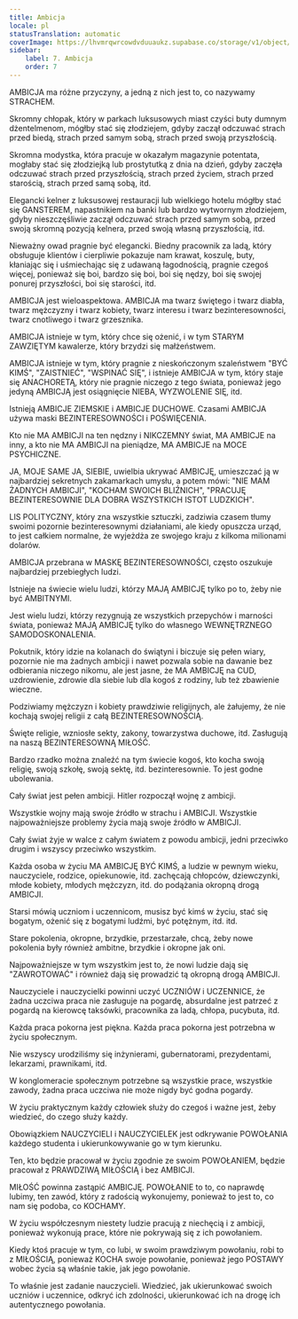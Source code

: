 ```yaml
---
title: Ambicja
locale: pl
statusTranslation: automatic
coverImage: https://lhvmrqwrcowdvduuaukz.supabase.co/storage/v1/object/public/strapi-uploads/small_cover-educacion-fundamental.webp-2d51a7828a2b1309555be27f7e2a61a0.webp
sidebar:
    label: 7. Ambicja
    order: 7
---
```

AMBICJA ma różne przyczyny, a jedną z nich jest to, co nazywamy STRACHEM.

Skromny chłopak, który w parkach luksusowych miast czyści buty dumnym dżentelmenom, mógłby stać się złodziejem, gdyby zaczął odczuwać strach przed biedą, strach przed samym sobą, strach przed swoją przyszłością.

Skromna modystka, która pracuje w okazałym magazynie potentata, mogłaby stać się złodziejką lub prostytutką z dnia na dzień, gdyby zaczęła odczuwać strach przed przyszłością, strach przed życiem, strach przed starością, strach przed samą sobą, itd.

Elegancki kelner z luksusowej restauracji lub wielkiego hotelu mógłby stać się GANSTEREM, napastnikiem na banki lub bardzo wytwornym złodziejem, gdyby nieszczęśliwie zaczął odczuwać strach przed samym sobą, przed swoją skromną pozycją kelnera, przed swoją własną przyszłością, itd.

Nieważny owad pragnie być elegancki. Biedny pracownik za ladą, który obsługuje klientów i cierpliwie pokazuje nam krawat, koszulę, buty, kłaniając się i uśmiechając się z udawaną łagodnością, pragnie czegoś więcej, ponieważ się boi, bardzo się boi, boi się nędzy, boi się swojej ponurej przyszłości, boi się starości, itd.

AMBICJA jest wieloaspektowa. AMBICJA ma twarz świętego i twarz diabła, twarz mężczyzny i twarz kobiety, twarz interesu i twarz bezinteresowności, twarz cnotliwego i twarz grzesznika.

AMBICJA istnieje w tym, który chce się ożenić, i w tym STARYM ZAWZIĘTYM kawalerze, który brzydzi się małżeństwem.

AMBICJA istnieje w tym, który pragnie z nieskończonym szaleństwem "BYĆ KIMŚ", "ZAISTNIEĆ", "WSPINAĆ SIĘ", i istnieje AMBICJA w tym, który staje się ANACHORETĄ, który nie pragnie niczego z tego świata, ponieważ jego jedyną AMBICJĄ jest osiągnięcie NIEBA, WYZWOLENIE SIĘ, itd.

Istnieją AMBICJE ZIEMSKIE i AMBICJE DUCHOWE. Czasami AMBICJA używa maski BEZINTERESOWNOŚCI i POŚWIĘCENIA.

Kto nie MA AMBICJI na ten nędzny i NIKCZEMNY świat, MA AMBICJE na inny, a kto nie MA AMBICJI na pieniądze, MA AMBICJE na MOCE PSYCHICZNE.

JA, MOJE SAME JA, SIEBIE, uwielbia ukrywać AMBICJĘ, umieszczać ją w najbardziej sekretnych zakamarkach umysłu, a potem mówi: "NIE MAM ŻADNYCH AMBICJI", "KOCHAM SWOICH BLIŹNICH", "PRACUJĘ BEZINTERESOWNIE DLA DOBRA WSZYSTKICH ISTOT LUDZKICH".

LIS POLITYCZNY, który zna wszystkie sztuczki, zadziwia czasem tłumy swoimi pozornie bezinteresownymi działaniami, ale kiedy opuszcza urząd, to jest całkiem normalne, że wyjeżdża ze swojego kraju z kilkoma milionami dolarów.

AMBICJA przebrana w MASKĘ BEZINTERESOWNOŚCI, często oszukuje najbardziej przebiegłych ludzi.

Istnieje na świecie wielu ludzi, którzy MAJĄ AMBICJĘ tylko po to, żeby nie być AMBITNYMI.

Jest wielu ludzi, którzy rezygnują ze wszystkich przepychów i marności świata, ponieważ MAJĄ AMBICJĘ tylko do własnego WEWNĘTRZNEGO SAMODOSKONALENIA.

Pokutnik, który idzie na kolanach do świątyni i biczuje się pełen wiary, pozornie nie ma żadnych ambicji i nawet pozwala sobie na dawanie bez odbierania niczego nikomu, ale jest jasne, że MA AMBICJĘ na CUD, uzdrowienie, zdrowie dla siebie lub dla kogoś z rodziny, lub też zbawienie wieczne.

Podziwiamy mężczyzn i kobiety prawdziwie religijnych, ale żałujemy, że nie kochają swojej religii z całą BEZINTERESOWNOŚCIĄ.

Święte religie, wzniosłe sekty, zakony, towarzystwa duchowe, itd. Zasługują na naszą BEZINTERESOWNĄ MIŁOŚĆ.

Bardzo rzadko można znaleźć na tym świecie kogoś, kto kocha swoją religię, swoją szkołę, swoją sektę, itd. bezinteresownie. To jest godne ubolewania.

Cały świat jest pełen ambicji. Hitler rozpoczął wojnę z ambicji.

Wszystkie wojny mają swoje źródło w strachu i AMBICJI. Wszystkie najpoważniejsze problemy życia mają swoje źródło w AMBICJI.

Cały świat żyje w walce z całym światem z powodu ambicji, jedni przeciwko drugim i wszyscy przeciwko wszystkim.

Każda osoba w życiu MA AMBICJĘ BYĆ KIMŚ, a ludzie w pewnym wieku, nauczyciele, rodzice, opiekunowie, itd. zachęcają chłopców, dziewczynki, młode kobiety, młodych mężczyzn, itd. do podążania okropną drogą AMBICJI.

Starsi mówią uczniom i uczennicom, musisz być kimś w życiu, stać się bogatym, ożenić się z bogatymi ludźmi, być potężnym, itd. itd.

Stare pokolenia, okropne, brzydkie, przestarzałe, chcą, żeby nowe pokolenia były również ambitne, brzydkie i okropne jak oni.

Najpoważniejsze w tym wszystkim jest to, że nowi ludzie dają się "ZAWROTOWAĆ" i również dają się prowadzić tą okropną drogą AMBICJI.

Nauczyciele i nauczycielki powinni uczyć UCZNIÓW i UCZENNICE, że żadna uczciwa praca nie zasługuje na pogardę, absurdalne jest patrzeć z pogardą na kierowcę taksówki, pracownika za ladą, chłopa, pucybuta, itd.

Każda praca pokorna jest piękna. Każda praca pokorna jest potrzebna w życiu społecznym.

Nie wszyscy urodziliśmy się inżynierami, gubernatorami, prezydentami, lekarzami, prawnikami, itd.

W konglomeracie społecznym potrzebne są wszystkie prace, wszystkie zawody, żadna praca uczciwa nie może nigdy być godna pogardy.

W życiu praktycznym każdy człowiek służy do czegoś i ważne jest, żeby wiedzieć, do czego służy każdy.

Obowiązkiem NAUCZYCIELI i NAUCZYCIELEK jest odkrywanie POWOŁANIA każdego studenta i ukierunkowywanie go w tym kierunku.

Ten, kto będzie pracował w życiu zgodnie ze swoim POWOŁANIEM, będzie pracował z PRAWDZIWĄ MIŁOŚCIĄ i bez AMBICJI.

MIŁOŚĆ powinna zastąpić AMBICJĘ. POWOŁANIE to to, co naprawdę lubimy, ten zawód, który z radością wykonujemy, ponieważ to jest to, co nam się podoba, co KOCHAMY.

W życiu współczesnym niestety ludzie pracują z niechęcią i z ambicji, ponieważ wykonują prace, które nie pokrywają się z ich powołaniem.

Kiedy ktoś pracuje w tym, co lubi, w swoim prawdziwym powołaniu, robi to z MIŁOŚCIĄ, ponieważ KOCHA swoje powołanie, ponieważ jego POSTAWY wobec życia są właśnie takie, jak jego powołanie.

To właśnie jest zadanie nauczycieli. Wiedzieć, jak ukierunkować swoich uczniów i uczennice, odkryć ich zdolności, ukierunkować ich na drogę ich autentycznego powołania.

